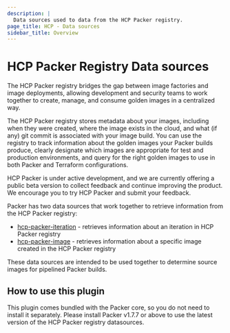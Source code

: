 ```yaml
---
description: |
  Data sources used to data from the HCP Packer registry.
page_title: HCP - Data sources
sidebar_title: Overview
---
```


# HCP Packer Registry Data sources

The HCP Packer registry bridges the gap between image factories and image
deployments, allowing development and security teams to work together to create,
manage, and consume golden images in a centralized way.

The HCP Packer registry stores metadata about your images, including when they
were created, where the image exists in the cloud, and what (if any) git commit
is associated with your image build. You can use the registry to track
information about the golden images your Packer builds produce, clearly
designate which images are appropriate for test and production environments,
and query for the right golden images to use in both Packer and Terraform
configurations.

HCP Packer is under active development, and we are currently offering a public
beta version to collect feedback and continue improving the product. We
encourage you to try HCP Packer and submit your feedback.

Packer has two data sources that work together to retrieve information from the
HCP Packer registry:

- [hcp-packer-iteration](/docs/datasources/hcp/hcp-packer-iteration) -
  retrieves information about an iteration in HCP Packer registry
- [hcp-packer-image](/docs/datasources/hcp/hcp-packer-image) - retrieves
  information about a specific image created in the HCP Packer registry

These data sources are intended to be used together to determine source images
for pipelined Packer builds.

## How to use this plugin

This plugin comes bundled with the Packer core, so you do not need to install
it separately. Please install Packer v1.7.7 or above to use the latest version
of the HCP Packer registry datasources.
